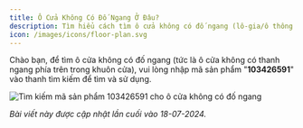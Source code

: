 ```yaml
---
title: Ô Cửa Không Có Đố Ngang Ở Đâu?
description: Tìm hiểu cách tìm ô cửa không có đố ngang (lô-gia/ô thông gió) trong Jega (AiHouse) bằng cách tìm kiếm mã sản phẩm "103426591".
icon: /images/icons/floor-plan.svg
---
```


Chào bạn, để tìm ô cửa không có đố ngang (tức là ô cửa không có thanh ngang phía trên trong khuôn cửa), vui lòng nhập mã sản phẩm "**103426591**" vào thanh tìm kiếm để tìm và sử dụng.

![Tìm kiếm mã sản phẩm 103426591 cho ô cửa không có đố ngang](https://ai-study1.3vjia.com/aihouse-web/ff3127df-6840-4641-b930-c30866c45c21.png)

*Bài viết này được cập nhật lần cuối vào 18-07-2024.*
